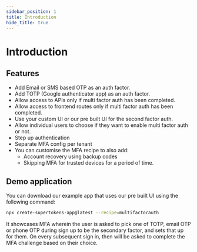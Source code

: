 ```yaml
---
sidebar_position: 1
title: Introduction
hide_title: true
---
```



<MFAPaidBanner />

# Introduction

## Features
- Add Email or SMS based OTP as an auth factor.
- Add TOTP (Google authenticator app) as an auth factor.
- Allow access to APIs only if multi factor auth has been completed.
- Allow access to frontend routes only if multi factor auth has been completed.
- Use your custom UI or our pre built UI for the second factor auth.
- Allow individual users to choose if they want to enable multi factor auth or not.
- Step up authentication
- Separate MFA config per tenant
- You can customise the MFA recipe to also add:
    - Account recovery using backup codes
    - Skipping MFA for trusted devices for a period of time.

## Demo application
You can download our example app that uses our pre built UI using the following command:

```bash
npx create-supertokens-app@latest --recipe=multifactorauth
```

It showcases MFA wherein the user is asked to pick one of TOTP, email OTP or phone OTP during sign up to be the secondary factor, and sets that up for them. On every subsequent sign in, then will be asked to complete the MFA challenge based on their choice.